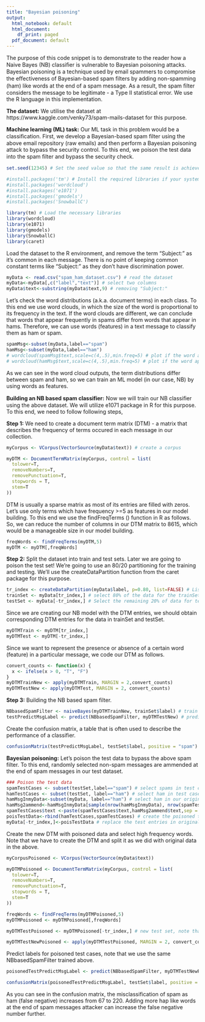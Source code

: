 ```yaml
---
title: "Bayesian poisoning"
output:
  html_notebook: default
  html_document:
    df_print: paged
  pdf_document: default
---
```

The purpose of this code snippet is to demonstrate to the reader how a Naive Bayes (NB) classiﬁer is vulnerable to Bayesian poisoning attacks. Bayesian poisoning is a technique used by email spammers to compromise the eﬀectiveness of Bayesian-based spam ﬁlters by adding non-spamming (ham) like words at the end of a spam message. As a result, the spam ﬁlter considers the message to be legitimate - a Type II statistical error. We use the R language in this implementation.

**The dataset:** We utilise the dataset at https://www.kaggle.com/venky73/spam-mails-dataset for this purpose. 

**Machine learning (ML) task:** Our ML task in this problem would be a classiﬁcation. First, we develop a Bayesian-based spam ﬁlter using the above email repository (raw emails) and then perform a Bayesian poisoning attack to bypass the security control. To this end, we poison the test data into the spam ﬁlter and bypass the security check.

```r
set.seed(12345) # Set the seed value so that the same result is achieved in each replication

#install.packages('tm') # Install the required libraries if your system does not have them
#install.packages('wordcloud')
#install.packages('e1071')
#install.packages('gmodels')
#install.packages('SnowballC')

library(tm) # Load the necessary libraries
library(wordcloud)
library(e1071)
library(gmodels)
library(SnowballC)
library(caret)

```

Load the dataset to the R environment, and remove the term "Subject:" as it's common in each message. There is no point of keeping common constant terms like "Subject:" as they don't have discrimination power.

```r
myData <- read.csv("spam_ham_dataset.csv") # read the dataset
myData<-myData[,c("label","text")] # select two columns
myData$text<-substring(myData$text,9) # removing "Subject:"
```

Let's check the word distributions (a.k.a. document terms) in each class. To this end we use word clouds, in which the size of the word is proportional to its frequency in the text. If the word clouds are different, we can conclude that words that appear frequently in spams differ from words that appear in hams. Therefore, we can use words (features) in a text message to classify them as ham or spam.

```r
spamMsg<-subset(myData,label=="spam")
hamMsg<-subset(myData,label=="ham")
# wordcloud(spamMsg$text,scale=c(4,.5),min.freq=5) # plot if the word apperas more than 5 times in the spam messages, makesure to uncomment this line to produce world cloud
# wordcloud(hamMsg$text,scale=c(4,.5),min.freq=5) # plot if the word apperas more than 5 times in the ham messages,  makesure to uncomment this line to produce world cloud
```

As we can see in the word cloud outputs, the term distributions differ between spam and ham, so we can train an ML model (in our case, NB) by using words as features. 

**Building an NB based spam classifier:** Now we will train our NB classiﬁer using the above dataset. We will utilize e1071 package in R for this purpose. To this end, we need to follow following steps,

**Step 1:** We need to create a document term matrix (DTM) - a matrix that describes the frequency of terms occured in each message in our collection. 

```r
myCorpus <- VCorpus(VectorSource(myData$text)) # create a corpus

myDTM <- DocumentTermMatrix(myCorpus, control = list(
  tolower=T,
  removeNumbers=T,
  removePunctuation=T,
  stopwords = T,
  stem=T
))

```

DTM is usually a sparse matrix as most of its entries are filled with zeros. Let’s use only terms which have frequency >=5 as features in our model building. To this end we use the findFreqTerms () function in R as follows. So, we can reduce the number of columns in our DTM matrix to 8615, which would be a manageable size in our model building.

```r
freqWords <- findFreqTerms(myDTM,5)
myDTM <- myDTM[,freqWords]
```

**Step 2:** Split the dataset into train and test sets. Later we are going to poison the test set! We’re going to use an 80/20 partitioning for the training and testing. We’ll use the createDataPartition function from the caret package for this purpose.

```r
tr_index <- createDataPartition(myData$label, p=0.80, list=FALSE) # List of 80% of the rows
trainSet <- myData[tr_index,] # select 80% of the data for the trainSet
testSet <- myData[-tr_index,] # Select the remaining 20% of data for testSet
```

Since we are creating our NB model with the DTM entries, we should obtain corresponding DTM entries for the data in trainSet and testSet.

```r
myDTMTrain <- myDTM[tr_index,]
myDTMTest <- myDTM[-tr_index,]
```

Since we want to represent the presence or absence of a certain word (feature) in a particular message, we code our DTM as follows.

```r
convert_counts <- function(x) {
  x <- ifelse(x > 0, "T", "F")
}
myDTMTrainNew <- apply(myDTMTrain, MARGIN = 2,convert_counts)
myDTMTestNew <- apply(myDTMTest, MARGIN = 2, convert_counts)
```

**Step 3:** Building the NB based spam filter. 

```r
NBbasedSpamFilter <- naiveBayes(myDTMTrainNew, trainSet$label) # train the model
testPredictMsgLabel <- predict(NBbasedSpamFilter, myDTMTestNew) # predict labels for test cases
```

Create the confusion matrix, a table that is often used to describe the performance of a classifier.

```r
confusionMatrix(testPredictMsgLabel, testSet$label, positive = "spam") # Print confusion matrix

```

**Bayesian poisoning:** Let's poison the test data to bypass the above spam filter. To this end, randomly selected non-spam messages are ammended at the end of spam messages in our test dataset.
```r
### Poison the test data
spamTestCases <- subset(testSet,label=="spam") # select spams in test cases
hamTestCases <- subset(testSet, label=="ham") # select ham in test cases
hamMsgInmyData<-subset(myData, label=="ham") # select ham in our original dataset
hamMsg2ammend<-hamMsgInmyData[sample(nrow(hamMsgInmyData), nrow(spamTestCases)), ] # select number of ham messages equal to the spam messages in test cases
spamTestCases$text <-paste(spamTestCases$text,hamMsg2ammend$text,sep = " ") # ammend selected ham at the end of spams in test cases
poisTestData<-rbind(hamTestCases,spamTestCases) # create the poisoned test set
myData[-tr_index,]<-poisTestData # replace the test entries in original dataset with poisoned test cases
```

Create the new DTM with poisoned data and select high frequency words. Note that we have to create the DTM and split it as we did with original data in the above.

```r
myCorpusPoisoned <- VCorpus(VectorSource(myData$text))

myDTMPoisoned <- DocumentTermMatrix(myCorpus, control = list(
  tolower=T,
  removeNumbers=T,
  removePunctuation=T,
  stopwords = T,
  stem=T
))

freqWords <- findFreqTerms(myDTMPoisoned,5)
myDTMPoisoned <- myDTMPoisoned[,freqWords]

myDTMTestPoisoned <- myDTMPoisoned[-tr_index,] # new test set, note that we don't need  a training set as we use the same model created above

myDTMTestNewPoisoned <- apply(myDTMTestPoisoned, MARGIN = 2, convert_counts) # Using the same convert_counts function, we code our poisoned test DTM as did in Step 2 above.

```

Predict labels for poisoned test cases, note that we use the same NBbasedSpamFilter trained above.

```r
poisonedTestPredictMsgLabel <- predict(NBbasedSpamFilter, myDTMTestNewPoisoned)
```

```r
confusionMatrix(poisonedTestPredictMsgLabel, testSet$label, positive = "spam") # Print confusion matrix for poisoned data

```
As you can see in the confusion matrix, the misclassification of spam as ham (false negative) increases from 67 to 220. Adding more hap like words at the end of spam messages attacker can increase the false negative number further.
